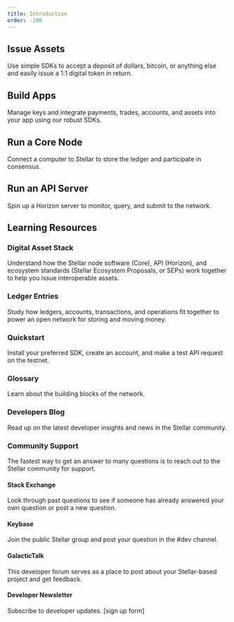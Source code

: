 ```yaml
---
title: Introduction
order: -100
---
```



## Issue Assets
Use simple SDKs to accept a deposit of dollars, bitcoin, or anything else and easily issue a 1:1 digital token in return.

## Build Apps
Manage keys and integrate payments, trades, accounts, and assets into your app using our robust SDKs.

## Run a Core Node
Connect a computer to Stellar to store the ledger and participate in consensus.
## Run an API Server
Spin up a Horizon server to monitor, query, and submit to the network.

## Learning Resources 
### Digital Asset Stack
Understand how the Stellar node software (Core), API (Horizon), and ecosystem standards (Stellar Ecosystem Proposals, or SEPs) work together to help you issue interoperable assets.

### Ledger Entries
Study how ledgers, accounts, transactions, and operations fit together to power an open network for storing and moving money.

### Quickstart
Install your preferred SDK, create an account, and make a test API request on the testnet.

### Glossary
Learn about the building blocks of the network.

### Developers Blog
Read up on the latest developer insights and news in the Stellar community.

### Community Support
The fastest way to get an answer to many questions is to reach out to the Stellar community for support.
#### Stack Exchange
Look through past questions to see if someone has already answered your own question or post a new question.
#### Keybase
Join the public Stellar group and post your question in the #dev channel.
#### GalacticTalk
This developer forum serves as a place to post about your Stellar-based project and get feedback.
#### Developer Newsletter
Subscribe to developer updates.
[sign up form]
